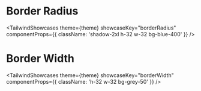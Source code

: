 

# Border Radius

<TailwindShowcases
  theme={theme}
  showcaseKey="borderRadius"
  componentProps={{ className: 'shadow-2xl h-32 w-32 bg-blue-400' }}
/>

# Border Width

<TailwindShowcases
  theme={theme}
  showcaseKey="borderWidth"
  componentProps={{ className: 'h-32 w-32 bg-grey-50' }}
/>
